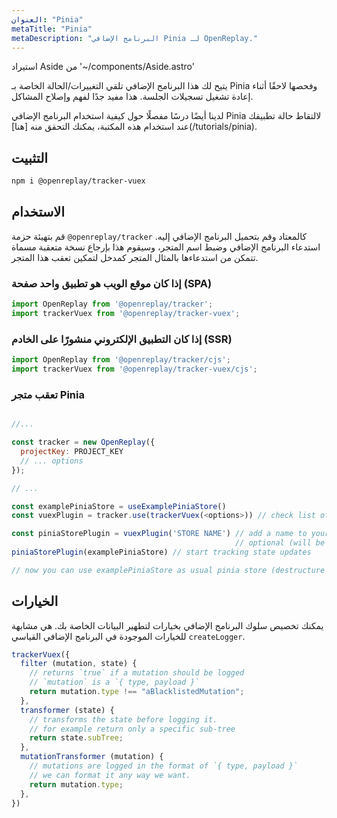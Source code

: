 ```yaml
---
العنوان: "Pinia"
metaTitle: "Pinia"
metaDescription: "البرنامج الإضافي Pinia لـ OpenReplay."
---
```

استيراد Aside من '~/components/Aside.astro'

يتيح لك هذا البرنامج الإضافي تلقي التغييرات/الحالة الخاصة بـ Pinia وفحصها لاحقًا أثناء إعادة تشغيل تسجيلات الجلسة. هذا مفيد جدًا لفهم وإصلاح المشاكل.

<Aside type="tip">
  لدينا أيضًا درسًا مفصلًا حول كيفية استخدام البرنامج الإضافي Pinia لالتقاط حالة تطبيقك عند استخدام هذه المكتبة، يمكنك التحقق منه [هنا](/tutorials/pinia).
</Aside>

## التثبيت


```bash
npm i @openreplay/tracker-vuex
```


## الاستخدام

قم بتهيئة حزمة `@openreplay/tracker` كالمعتاد وقم بتحميل البرنامج الإضافي إليه. استدعاء البرنامج الإضافي وضبط اسم المتجر، وسيقوم هذا بإرجاع نسخة متعقبة مسماة تتمكن من استدعاءها بالمثال المتجر كمدخل لتمكين تعقب هذا المتجر.

### إذا كان موقع الويب هو تطبيق واحد صفحة (SPA)


```js
import OpenReplay from '@openreplay/tracker';
import trackerVuex from '@openreplay/tracker-vuex';
```


### إذا كان التطبيق الإلكتروني منشورًا على الخادم (SSR)


```js
import OpenReplay from '@openreplay/tracker/cjs';
import trackerVuex from '@openreplay/tracker-vuex/cjs';
```


### تعقب متجر Pinia


```js

//...

const tracker = new OpenReplay({
  projectKey: PROJECT_KEY
  // ... options
});

// ...

const examplePiniaStore = useExamplePiniaStore()
const vuexPlugin = tracker.use(trackerVuex(<options>)) // check list of available options below

const piniaStorePlugin = vuexPlugin('STORE NAME') // add a name to your store, 
                                                  // optional (will be randomly generated otherwise)
piniaStorePlugin(examplePiniaStore) // start tracking state updates

// now you can use examplePiniaStore as usual pinia store (destructure values or return it as a whole etc)
```


## الخيارات

يمكنك تخصيص سلوك البرنامج الإضافي بخيارات لتطهير البيانات الخاصة بك. هي مشابهة للخيارات الموجودة في البرنامج الإضافي القياسي `createLogger`.


```js
trackerVuex({
  filter (mutation, state) {
    // returns `true` if a mutation should be logged
    // `mutation` is a `{ type, payload }`
    return mutation.type !== "aBlacklistedMutation";
  },
  transformer (state) {
    // transforms the state before logging it.
    // for example return only a specific sub-tree
    return state.subTree;
  },
  mutationTransformer (mutation) {
    // mutations are logged in the format of `{ type, payload }`
    // we can format it any way we want.
    return mutation.type;
  },
})
```

